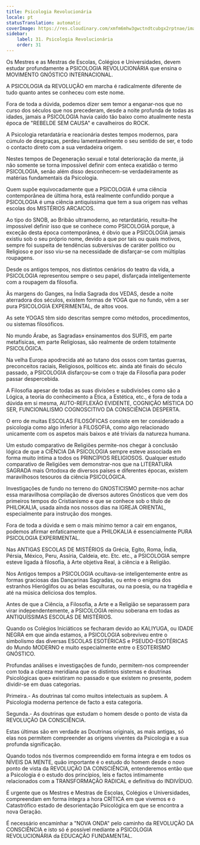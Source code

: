 ```yaml
---
title: Psicologia Revolucionária
locale: pt
statusTranslation: automatic
coverImage: https://res.cloudinary.com/xmfm6mhw3gwctndtcubgx2rptnae/image/upload/v1740337243/small_cover_educacion_fundamental_a051170f1c.webp
sidebar:
    label: 31. Psicologia Revolucionária
    order: 31
---
```

Os Mestres e as Mestras de Escolas, Colégios e Universidades, devem estudar profundamente a PSICOLOGIA REVOLUCIONÁRIA que ensina o MOVIMENTO GNÓSTICO INTERNACIONAL.

A PSICOLOGIA da REVOLUÇÃO em marcha é radicalmente diferente de tudo quanto antes se conheceu com este nome.

Fora de toda a dúvida, podemos dizer sem temor a enganar-nos que no curso dos séculos que nos precederam, desde a noite profunda de todas as idades, jamais a PSICOLOGIA havia caído tão baixo como atualmente nesta época de "REBELDE SEM CAUSA" e cavalheiros do ROCK.

A Psicologia retardatária e reacionária destes tempos modernos, para cúmulo de desgraças, perdeu lamentavelmente o seu sentido de ser, e todo o contacto direto com a sua verdadeira origem.

Nestes tempos de Degeneração sexual e total deterioração da mente, já não somente se torna impossível definir com enteca exatidão o termo PSICOLOGIA, senão além disso desconhecem-se verdadeiramente as matérias fundamentais da Psicologia.

Quem supõe equivocadamente que a PSICOLOGIA é uma ciência contemporânea de última hora, está realmente confundido porque a PSICOLOGIA é uma ciência antiquíssima que tem a sua origem nas velhas escolas dos MISTÉRIOS ARCAICOS.

Ao tipo do SNOB, ao Bribão ultramoderno, ao retardatário, resulta-lhe impossível definir isso que se conhece como PSICOLOGIA porque, à exceção desta época contemporânea, é óbvio que a PSICOLOGIA jamais existiu sob o seu próprio nome, devido a que por tais ou quais motivos, sempre foi suspeita de tendências subversivas de caráter político ou Religioso e por isso viu-se na necessidade de disfarçar-se com múltiplas roupagens.

Desde os antigos tempos, nos distintos cenários do teatro da vida, a PSICOLOGIA representou sempre o seu papel, disfarçada inteligentemente com a roupagem da filosofia.

Às margens do Ganges, na Índia Sagrada dos VEDAS, desde a noite aterradora dos séculos, existem formas de YOGA que no fundo, vêm a ser pura PSICOLOGIA EXPERIMENTAL, de altos voos.

As sete YOGAS têm sido descritas sempre como métodos, procedimentos, ou sistemas filosóficos.

No mundo Árabe, as Sagradas» ensinamentos dos SUFIS, em parte metafísicas, em parte Religiosas, são realmente de ordem totalmente PSICOLÓGICA.

Na velha Europa apodrecida até ao tutano dos ossos com tantas guerras, preconceitos raciais, Religiosos, políticos etc. ainda até finais do século passado, a PSICOLOGIA disfarçou-se com o traje da Filosofia para poder passar despercebida.

A Filosofia apesar de todas as suas divisões e subdivisões como são a Lógica, a teoria do conhecimento a Ética, a Estética, etc., é fora de toda a dúvida em si mesma, AUTO-REFLEXÃO EVIDENTE, COGNIÇÃO MÍSTICA DO SER, FUNCIONALISMO COGNOSCITIVO DA CONSCIÊNCIA DESPERTA.

O erro de muitas ESCOLAS FILOSÓFICAS consiste em ter considerado a psicologia como algo inferior à FILOSOFIA, como algo relacionado unicamente com os aspetos mais baixos e até triviais da natureza humana.

Um estudo comparativo de Religiões permite-nos chegar à conclusão lógica de que a CIÊNCIA DA PSICOLOGIA sempre esteve associada em forma muito íntima a todos os PRINCÍPIOS RELIGIOSOS. Qualquer estudo comparativo de Religiões vem demonstrar-nos que na LITERATURA SAGRADA mais Ortodoxa de diversos países e diferentes épocas, existem maravilhosos tesouros da ciência PSICOLÓGICA.

Investigações de fundo no terreno do GNOSTICISMO permite-nos achar essa maravilhosa compilação de diversos autores Gnósticos que vem dos primeiros tempos do Cristianismo e que se conhece sob o título de PHILOKALIA, usada ainda nos nossos dias na IGREJA ORIENTAL, especialmente para instrução dos monges.

Fora de toda a dúvida e sem o mais mínimo temor a cair em enganos, podemos afirmar enfaticamente que a PHILOKALIA é essencialmente PURA PSICOLOGIA EXPERIMENTAL.

Nas ANTIGAS ESCOLAS DE MISTÉRIOS da Grécia, Egito, Roma, Índia, Pérsia, México, Peru, Assíria, Caldeia, etc. Etc. etc., a PSICOLOGIA sempre esteve ligada à filosofia, à Arte objetiva Real, à ciência e à Religião.

Nos Antigos tempos a PSICOLOGIA ocultava-se inteligentemente entre as formas graciosas das Dançarinas Sagradas, ou entre o enigma dos estranhos Hieróglifos ou as belas esculturas, ou na poesia, ou na tragédia e até na música deliciosa dos templos.

Antes de que a Ciência, a Filosofia, a Arte e a Religião se separassem para virar independentemente, a PSICOLOGIA reinou soberana em todas as ANTIQUÍSSIMAS ESCOLAS DE MISTÉRIOS.

Quando os Colégios Iniciáticos se fecharam devido ao KALIYUGA, ou IDADE NEGRA em que ainda estamos, a PSICOLOGIA sobreviveu entre o simbolismo das diversas ESCOLAS ESOTÉRICAS e PSEUDO-ESOTÉRICAS do Mundo MODERNO e muito especialmente entre o ESOTERISMO GNÓSTICO.

Profundas análises e investigações de fundo, permitem-nos compreender com toda a clareza meridiana que os distintos sistemas e doutrinas Psicológicas que» existiram no passado e que existem no presente, podem dividir-se em duas categorias.

Primeira.- As doutrinas tal como muitos intelectuais as supõem. A Psicologia moderna pertence de facto a esta categoria.

Segunda.- As doutrinas que estudam o homem desde o ponto de vista da REVOLUÇÃO DA CONSCIÊNCIA.

Estas últimas são em verdade as Doutrinas originais, as mais antigas, só elas nos permitem compreender as origens viventes da Psicologia e a sua profunda significação.

Quando todos nós tivermos compreendido em forma íntegra e em todos os NÍVEIS DA MENTE, quão importante é o estudo do homem desde o novo ponto de vista da REVOLUÇÃO DA CONSCIÊNCIA, entenderemos então que a Psicologia é o estudo dos princípios, leis e factos intimamente relacionados com a TRANSFORMAÇÃO RADICAL e definitiva do INDIVÍDUO.

É urgente que os Mestres e Mestras de Escolas, Colégios e Universidades, compreendam em forma íntegra a hora CRÍTICA em que vivemos e o Catastrófico estado de desorientação Psicológica em que se encontra a nova Geração.

É necessário encaminhar a "NOVA ONDA" pelo caminho da REVOLUÇÃO DA CONSCIÊNCIA e isto só é possível mediante a PSICOLOGIA REVOLUCIONÁRIA da EDUCAÇÃO FUNDAMENTAL.

